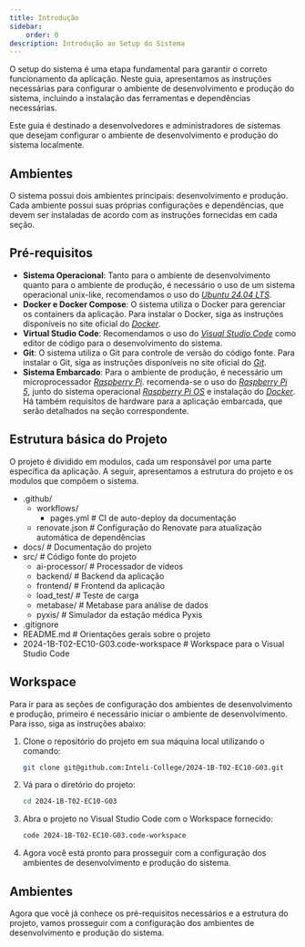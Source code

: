 ```yaml
---
title: Introdução
sidebar:
    order: 0
description: Introdução ao Setup do Sistema
---
```



O setup do sistema é uma etapa fundamental para garantir o correto funcionamento da aplicação. Neste guia, apresentamos as instruções necessárias para configurar o ambiente de desenvolvimento e produção do sistema, incluindo a instalação das ferramentas e dependências necessárias.

<Aside>Este guia é destinado a desenvolvedores e administradores de sistemas que desejam configurar o ambiente de desenvolvimento e produção do sistema localmente.</Aside>

## Ambientes

O sistema possui dois ambientes principais: desenvolvimento e produção. Cada ambiente possui suas próprias configurações e dependências, que devem ser instaladas de acordo com as instruções fornecidas em cada seção.

## Pré-requisitos

-   **Sistema Operacional**: Tanto para o ambiente de desenvolvimento quanto para o ambiente de produção, é necessário o uso de um sistema operacional unix-like, recomendamos o uso do [_Ubuntu 24.04 LTS_](https://ubuntu.com/download/desktop).
-   **Docker e Docker Compose**: O sistema utiliza o Docker para gerenciar os containers da aplicação. Para instalar o Docker, siga as instruções disponíveis no site oficial do [_Docker_](https://docs.docker.com/get-docker/).
-   **Virtual Studio Code**: Recomendamos o uso do [_Visual Studio Code_](https://code.visualstudio.com/) como editor de código para o desenvolvimento do sistema.
-   **Git**: O sistema utiliza o Git para controle de versão do código fonte. Para instalar o Git, siga as instruções disponíveis no site oficial do [_Git_](https://git-scm.com/).
-   **Sistema Embarcado**: Para o ambiente de produção, é necessário um microprocessador [_Raspberry Pi_](https://www.raspberrypi.org/). recomenda-se o uso do [_Raspberry Pi 5_](https://www.raspberrypi.com/products/raspberry-pi-5/), junto do sistema operacional [_Raspberry Pi OS_](https://www.raspberrypi.org/software/) e instalação do [_Docker_](https://docs.docker.com/get-docker/). Há também requisitos de hardware para a aplicação embarcada, que serão detalhados na seção correspondente.

## Estrutura básica do Projeto

O projeto é dividido em modulos, cada um responsável por uma parte específica da aplicação. A seguir, apresentamos a estrutura do projeto e os modulos que compõem o sistema.


<FileTree>

-   .github/
    -   workflows/
        -   pages.yml # CI de auto-deploy da documentação
    -   renovate.json # Configuração do Renovate para atualização automática de dependências
-   docs/ # Documentação do projeto
-   src/ # Código fonte do projeto
    -   ai-processor/ # Processador de vídeos
    -   backend/ # Backend da aplicação
    -   frontend/ # Frontend da aplicação
    -   load_test/ # Teste de carga
    -   metabase/ # Metabase para análise de dados
    -   pyxis/ # Simulador da estação médica Pyxis
-   .gitignore
-   README.md # Orientações gerais sobre o projeto
-   2024-1B-T02-EC10-G03.code-workspace # Workspace para o Visual Studio Code

</FileTree>

## Workspace

Para ir para as seções de configuração dos ambientes de desenvolvimento e produção, primeiro é necessário iniciar o ambiente de desenvolvimento. Para isso, siga as instruções abaixo:


<Steps>

1. Clone o repositório do projeto em sua máquina local utilizando o comando:

    ```bash title="Terminal"
    git clone git@github.com:Inteli-College/2024-1B-T02-EC10-G03.git
    ```

2. Vá para o diretório do projeto:

    ```bash title="Terminal"
    cd 2024-1B-T02-EC10-G03
    ```

3. Abra o projeto no Visual Studio Code com o Workspace fornecido:

    ```bash title="Terminal"
    code 2024-1B-T02-EC10-G03.code-workspace
    ```

4. Agora você está pronto para prosseguir com a configuração dos ambientes de desenvolvimento e produção do sistema.

</Steps>

## Ambientes

Agora que você já conhece os pré-requisitos necessários e a estrutura do projeto, vamos prosseguir com a configuração dos ambientes de desenvolvimento e produção do sistema.


<CardGrid>
	<LinkCard title="Desenvolvimento" description="Configuração do ambiente de desenvolvimento do sistema." href="/2024-1B-T02-EC10-G03/sprint-1/system/setup/production/" />
	<LinkCard title="Produção" description="Configuração do ambiente de produção do sistema." href="/2024-1B-T02-EC10-G03/sprint-1/system/setup/development/" />
</CardGrid>
